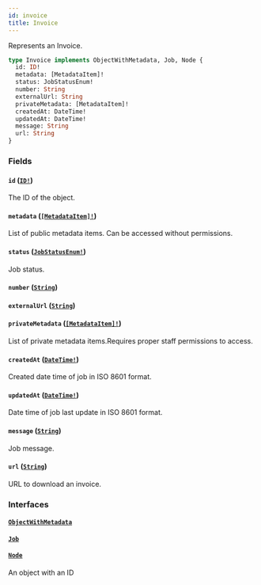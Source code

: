 ```yaml
---
id: invoice
title: Invoice
---
```


Represents an Invoice.

```graphql
type Invoice implements ObjectWithMetadata, Job, Node {
  id: ID!
  metadata: [MetadataItem]!
  status: JobStatusEnum!
  number: String
  externalUrl: String
  privateMetadata: [MetadataItem]!
  createdAt: DateTime!
  updatedAt: DateTime!
  message: String
  url: String
}
```

### Fields

#### `id` ([`ID!`](../../../developer/api-reference/scalars/id))

The ID of the object.

#### `metadata` ([`[MetadataItem]!`](../../../developer/api-reference/objects/metadata-item))

List of public metadata items. Can be accessed without permissions.

#### `status` ([`JobStatusEnum!`](../../../developer/api-reference/enums/job-status-enum))

Job status.

#### `number` ([`String`](../../../developer/api-reference/scalars/string))

#### `externalUrl` ([`String`](../../../developer/api-reference/scalars/string))

#### `privateMetadata` ([`[MetadataItem]!`](../../../developer/api-reference/objects/metadata-item))

List of private metadata items.Requires proper staff permissions to access.

#### `createdAt` ([`DateTime!`](../../../developer/api-reference/scalars/date-time))

Created date time of job in ISO 8601 format.

#### `updatedAt` ([`DateTime!`](../../../developer/api-reference/scalars/date-time))

Date time of job last update in ISO 8601 format.

#### `message` ([`String`](../../../developer/api-reference/scalars/string))

Job message.

#### `url` ([`String`](../../../developer/api-reference/scalars/string))

URL to download an invoice.

### Interfaces

#### [`ObjectWithMetadata`](../../../developer/api-reference/interfaces/object-with-metadata)

#### [`Job`](../../../developer/api-reference/interfaces/job)

#### [`Node`](../../../developer/api-reference/interfaces/node)

An object with an ID
